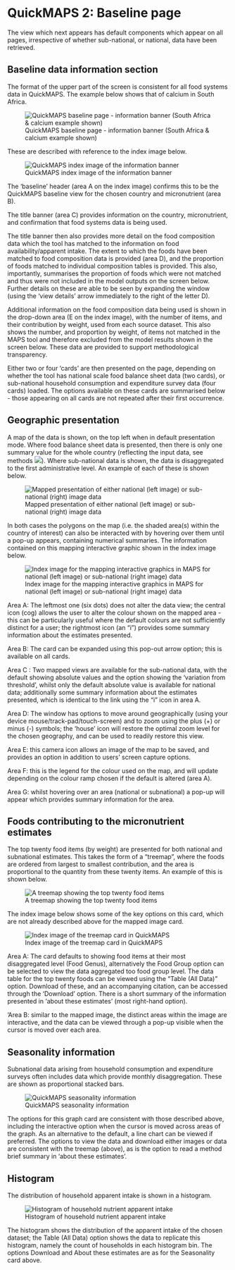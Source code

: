 # QuickMAPS 2: Baseline page

The view which next appears has default components which appear on all pages, irrespective of whether sub-national, or national, data have been retrieved.

## Baseline data information section

The format of the upper part of the screen is consistent for all food systems data in QuickMAPS. The example below shows that of calcium in South Africa.

![QuickMAPS baseline page - information banner (South Africa & calcium example shown)](images/QuickMAPS_baseline_topbanner.png){fig-alt="QuickMAPS baseline page - information banner"}

These are described with reference to the index image below.

![QuickMAPS index image of the information banner](images/QuickMAPS_baseline_topbanner_index.png){fig-alt="QuickMAPS index image of the information banner"}

The 'baseline' header (area A on the index image) confirms this to be the QuickMAPS baseline view for the chosen country and micronutrient (area B).

The title banner (area C) provides information on the country, micronutrient, and confirmation that food systems data is being used.

The title banner then also provides more detail on the food composition data which the tool has matched to the information on food availability/apparent intake. The extent to which the foods have been matched to food composition data is provided (area D), and the proportion of foods matched to individual composition tables is provided. This also, importantly, summarises the proportion of foods which were not matched and thus were not included in the model outputs on the screen below. Further details on these are able to be seen by expanding the window (using the 'view details' arrow immediately to the right of the letter D).

Additional information on the food composition data being used is shown in the drop-down area (E on the index image), with the number of items, and their contribution by weight, used from each source dataset. This also shows the number, and proportion by weight, of items not matched in the MAPS tool and therefore excluded from the model results shown in the screen below. These data are provided to support methodological transparency.

Either two or four 'cards' are then presented on the page, depending on whether the tool has national scale food balance sheet data (two cards), or sub-national household consumption and expenditure survey data (four cards) loaded. The options available on these cards are summarised below - those appearing on all cards are not repeated after their first occurrence.

## Geographic presentation

A map of the data is shown, on the top left when in default presentation mode. Where food balance sheet data is presented, then there is only one summary value for the whole country (reflecting the input data, see methods ![](images/WiP_purplespanner.svg)). Where sub-national data is shown, the data is disaggregated to the first administrative level. An example of each of these is shown below.

![Mapped presentation of either national (left image) or sub-national (right) image data](images/QuickMAPS_FBS_HCES_maps.png){fig-alt="Mapped presentation of either national (left image) or sub-national (right) image data"}

In both cases the polygons on the map (i.e. the shaded area(s) within the country of interest) can also be interacted with by hovering over them until a pop-up appears, containing numerical summaries. The information contained on this mapping interactive graphic shown in the index image below.

![Index image for the mapping interactive graphics in MAPS for national (left image) or sub-national (right image) data](images/QuickMAPS_FBS_HCES_maps_BW.png){fig-alt="Index image for the mapping interactive graphics in MAPS for national (left image) or sub-national (right image) data"}

Area A: The leftmost one (six dots) does not alter the data view; the central icon (cog) allows the user to alter the colour shown on the mapped area - this can be particularly useful where the default colours are not sufficiently distinct for a user; the rightmost icon (an "i") provides some summary information about the estimates presented.

Area B: The card can be expanded using this pop-out arrow option; this is available on all cards.

Area C : Two mapped views are available for the sub-national data, with the default showing absolute values and the option showing the 'variation from threshold', whilst only the default absolute value is available for national data; additionally some summary information about the estimates presented, which is identical to the link using the "i" icon in area A.

Area D: The window has options to move around geographically (using your device mouse/track-pad/touch-screen) and to zoom using the plus (+) or minus (-) symbols; the 'house' icon will restore the optimal zoom level for the chosen geography, and can be used to readily restore this view.

Area E: this camera icon allows an image of the map to be saved, and provides an option in addition to users' screen capture options.

Area F: this is the legend for the colour used on the map, and will update depending on the colour ramp chosen if the default is altered (area A).

Area G: whilst hovering over an area (national or subnational) a pop-up will appear which provides summary information for the area.

## Foods contributing to the micronutrient estimates

The top twenty food items (by weight) are presented for both national and subnational estimates. This takes the form of a "treemap", where the foods are ordered from largest to smallest contribution, and the area is proportional to the quantity from these twenty items. An example of this is shown below.

![A treemap showing the top twenty food items](images/QuickMAPS_treemap.png){fig-alt="A treemap showing the top twenty food items"}

The index image below shows some of the key options on this card, which are not already described above for the mapped image card.

![Index image of the treemap card in QuickMAPS](images/QuickMAPS_treemap_BW.png){fig-alt="Index image of the treemap card in QuickMAPS"}

Area A: The card defaults to showing food items at their most disaggregated level (Food Genus), alternatively the Food Group option can be selected to view the data aggregated too food group level. The data table for the top twenty foods can be viewed using the "Table (All Data)" option. Download of these, and an accompanying citation, can be accessed through the 'Download' option. There is a short summary of the information presented in 'about these estimates' (most right-hand option).

'Area B: similar to the mapped image, the distinct areas within the image are interactive, and the data can be viewed through a pop-up visible when the cursor is moved over each area.

## Seasonality information

Subnational data arising from household consumption and expenditure surveys often includes data which provide monthly disaggregation. These are shown as proportional stacked bars.

![QuickMAPS seasonality information](images/QuickMAPS_seasonality.png){fig-alt="QuickMAPS seasonality information"}

The options for this graph card are consistent with those described above, including the interactive option when the cursor is moved across areas of the graph. As an alternative to the default, a line chart can be viewed if preferred. The options to view the data and download either images or data are consistent with the treemap (above), as is the option to read a method brief summary in 'about these estimates'.

## Histogram

The distribution of household apparent intake is shown in a histogram.

![Histogram of household nutrient apparent intake](images/QuickMAPS_histogram.png){fig-alt="Histogram of household nutrient apparent intake"}

The histogram shows the distribution of the apparent intake of the chosen dataset; the Table (All Data) option shows the data to replicate this histogram, namely the count of households in each histogram bin. The options Download and About these estimates are as for the Seasonality card above.
